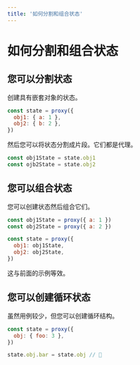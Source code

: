 ```yaml
---
title: '如何分割和组合状态'
---
```


# 如何分割和组合状态

## 您可以分割状态

创建具有嵌套对象的状态。

```js
const state = proxy({
  obj1: { a: 1 },
  obj2: { b: 2 },
})
```

然后您可以将状态分割成片段。它们都是代理。

```js
const obj1State = state.obj1
const ojb2State = state.obj2
```

## 您可以组合状态

您可以创建状态然后组合它们。

```js
const obj1State = proxy({ a: 1 })
const obj2State = proxy({ a: 2 })

const state = proxy({
  obj1: obj1State,
  obj2: obj2State,
})
```

这与前面的示例等效。

## 您可以创建循环状态

虽然用例较少，但您可以创建循环结构。

```js
const state = proxy({
  obj: { foo: 3 },
})

state.obj.bar = state.obj // 🤯
```
